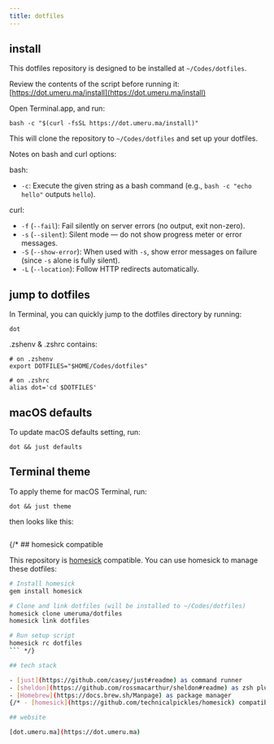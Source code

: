 ```yaml
---
title: dotfiles
---
```



## install
This dotfiles repository is designed to be installed at `~/Codes/dotfiles`.

Review the contents of the script before running it:  
[https://dot.umeru.ma/install](https://dot.umeru.ma/install)

Open Terminal.app, and run:

```
bash -c "$(curl -fsSL https://dot.umeru.ma/install)"
```
This will clone the repository to `~/Codes/dotfiles` and set up your dotfiles.

Notes on bash and curl options:

bash:
- `-c`: Execute the given string as a bash command (e.g., `bash -c "echo hello"` outputs `hello`).

curl:
- `-f` (`--fail`): Fail silently on server errors (no output, exit non-zero).
- `-s` (`--silent`): Silent mode — do not show progress meter or error messages.
- `-S` (`--show-error`): When used with `-s`, show error messages on failure (since `-s` alone is fully silent).
- `-L` (`--location`): Follow HTTP redirects automatically.

## jump to dotfiles

In Terminal, you can quickly jump to the dotfiles directory by running:
```
dot 
```

.zshenv & .zshrc contains:
```
# on .zshenv
export DOTFILES="$HOME/Codes/dotfiles"

# on .zshrc
alias dot='cd $DOTFILES' 
```

## macOS defaults
To update macOS defaults setting, run:

```
dot && just defaults
```

## Terminal theme
To apply theme for macOS Terminal, run:
```
dot && just theme
```

then looks like this:

<img alt="" src="https://i.gyazo.com/e6b46b2e0332ecbbf1e2fcf859533f3c.jpg"/>

{/* ## homesick compatible

This repository is [homesick](https://github.com/technicalpickles/homesick) compatible. You can use homesick to manage these dotfiles:

```bash
# Install homesick
gem install homesick

# Clone and link dotfiles (will be installed to ~/Codes/dotfiles)
homesick clone umeruma/dotfiles
homesick link dotfiles

# Run setup script
homesick rc dotfiles
``` */}

## tech stack

- [just](https://github.com/casey/just#readme) as command runner
- [sheldon](https://github.com/rossmacarthur/sheldon#readme) as zsh plugin manager
- [Homebrew](https://docs.brew.sh/Manpage) as package manager
{/* - [homesick](https://github.com/technicalpickles/homesick) compatible structure */}

## website

[dot.umeru.ma](https://dot.umeru.ma)
